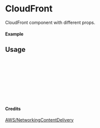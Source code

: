 
<Meta of={CloudFront} title="AWS/NetworkingContentDelivery/CloudFront" />

# CloudFront

CloudFront component with different props.

#### Example

<Canvas of={CloudFront.Primary} />

## Usage

```ts
import { CloudFront } from "yadl-ui";

const Example = () => {
  return (
      <CloudFront />
  );
};

export default Example;
```

#### Credits
[AWS/NetworkingContentDelivery](https://aws-icons.com/)
